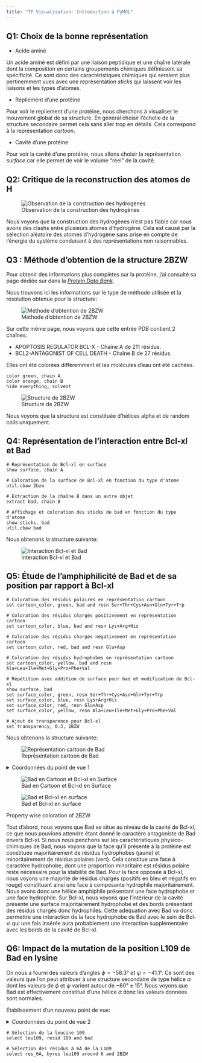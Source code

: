 ```yaml
---
title: "TP Visualisation: Introduction à PyMOL"
---
```


## Q1: Choix de la bonne représentation

- Acide aminé

Un acide aminé est défini par une liaison peptidique et une chaîne latérale dont
la composition en certains groupements chimiques définissent sa spécificité. Ce
sont donc des caractéristiques chimiques qui seraient plus pertinemment vues
avec une représentation *sticks* qui laissent voir les liaisons et les types
d'atomes.

- Repliement d'une protéine

Pour voir le repliement d'une protéine, nous cherchons à visualiser le mouvement
global de sa structure. En général choisir l'échelle de la structure secondaire
permet cela sans aller trop en détails. Cela correspond à la représentation
*cartoon*.

- Cavité d'une protéine

Pour voir la cavité d'une protéine, nous allons choisir la représentation
*surface* car elle permet de voir le volume "réel" de la cavité.

## Q2: Critique de la reconstruction des atomes de H

![Observation de la construction des hydrogènes](../images/tp1/hydrogenes.png)

Nous voyons que la construction des hydrogènes n'est pas fiable car nous avons
des clashs entre plusieurs atomes d'hydrogène. Cela est causé par la sélection
aléatoire des atomes d'hydrogène sans prise en compte de l'énergie du système
conduisant à des représentations non raisonnables.

## Q3 :  Méthode d'obtention de la structure 2BZW

Pour obtenir des informations plus complètes sur la protéine, j'ai consulté sa
page dédiée sur dans la
[*Protein Data Bank*](https://www.rcsb.org/structure/2BZW).

Nous trouvons ici les informations sur le type de méthode utilisée et la
résolution obtenue pour la structure:

![Méthode d'obtention de 2BZW](../images/tp1/methode_2BZW.png)

Sur cette même page, nous voyons que cette entrée PDB contient 2 chaînes:

- APOPTOSIS REGULATOR BCL-X - Chaîne A de 211 résidus.
- BCL2-ANTAGONIST OF CELL DEATH - Chaîne B de 27 résidus.

Elles ont été colorées différemment et les molécules d'eau ont été cachées.

```.python
color green, chain A
color orange, chain B
hide everything, solvent
```

![Structure de 2BZW](../images/tp1/pdb_2bzw.png)

Nous voyons que la structure est constituée d'hélices alpha et de random coils uniquement.

## Q4: Représentation de l'interaction entre Bcl-xl et Bad

```.python
# Représentation de Bcl-xl en surface
show surface, chain A

# Coloration de la surface de Bcl-xl en fonction du type d'atome
util.cbaw 2bzw

# Extraction de la chaîne B dans un autre objet
extract bad, chain B

# Affichage et coloration des sticks de bad en fonction du type d'atome
show sticks, bad
util.cbaw bad
```


Nous obtenons la structure suivante:

![Interaction Bcl-xl et Bad](../images/tp1/interaction_2bzw.png)

## Q5: Étude de l'amphiphilicité de Bad et de sa position par rapport à Bcl-xl

```.python
# Coloration des résidus polaires en représentation cartoon
set cartoon_color, green, bad and resn Ser+Thr+Cys+Asn+Gln+Tyr+Trp

# Coloration des résidus chargés positivement en représentation cartoon
set cartoon_color, blue, bad and resn Lys+Arg+His

# Coloration des résidus chargés négativement en représentation cartoon
set cartoon_color, red, bad and resn Glu+Asp

# Coloration des résidus hydrophobes en représentation cartoon
set cartoon_color, yellow, bad and resn Ala+Leu+Ile+Met+Gly+Pro+Phe+Val

# Répétition avec addition de surface pour bad et modification de Bcl-xl
show surface, bad
set surface_color, green, resn Ser+Thr+Cys+Asn+Gln+Tyr+Trp
set surface_color, blue, resn Lys+Arg+His
set surface_color, red, resn Glu+Asp
set surface_color, yellow, resn Ala+Leu+Ile+Met+Gly+Pro+Phe+Val

# Ajout de transparence pour Bcl-xl
set transparency, 0.3, 2BZW
```

Nous obtenons la structure suivante:

![Représentation cartoon de Bad](../images/tp1/bad_cartoon.png)

<details>
  <summary>Coordonnées du point de vue 1</summary>
  ```.python
set_view (\
     0.362137228,   -0.636589170,    0.680887997,\
    -0.771259606,    0.205580443,    0.602406025,\
    -0.523465276,   -0.743292868,   -0.416527152,\
     0.000072557,    0.000105657, -139.344619751,\
    57.309600830,   33.745716095,   -2.188449860,\
   108.961479187,  169.697738647,  -20.000000000 )
```
</details>

::: {layout-ncol="2"}
![Bad en Cartoon et Bcl-xl en Surface](../images/tp1/badcar_bcsur_col.png)

![Bad et Bcl-xl en surface](../images/tp1/badsur_bcsur_col.png)

Property wise coloration of 2BZW
:::

Tout d'abord, nous voyons que Bad se situe au niveau de la cavité de Bcl-xl, ce
que nous pouvions attendre étant donné le caractère antagoniste de Bad envers
Bcl-xl. Si nous nous penchons sur les caractéristiques physico-chimiques de Bad,
nous voyons que la face qu'il présente à la protéine est constituée
majoritairement de résidus hydrophobes (jaune) et minoritairement de résidus
polaires (vert). Cela constitue une face à caractère hydrophobe, dont une
proportion minoritaire est résidus polaire reste nécessaire pour la stabilité de
Bad. Pour la face opposée à Bcl-xl, nous voyons une majorité de résidus chargés
(positifs en bleu et négatifs en rouge) constituant ainsi une face à composante
hydrophile majoritairement. Nous avons donc une hélice amphiphile présentant une
face hydrophobe et une face hydrophile. Sur Bcl-xl, nous voyons que l'intérieur
de la cavité présente une surface majoritairement hydrophobe et des bords
présentant des résidus chargés donc hydrophiles. Cette adéquation avec Bad va
donc permettre une interaction de la face hydrophobe de Bad avec le sein de
Bcl-xl qui une fois insérée aura probablement une interaction supplémentaire
avec les bords de la cavité de Bcl-xl.

## Q6: Impact de la mutation de la position L109 de Bad en lysine

On nous a fourni des valeurs d'angles $\phi=-58.3°$ et $\psi=-41.1°$. Ce sont
des valeurs que l'on peut attribuer à une structure secondaire de type hélice
$\alpha$ dont les valeurs de $\phi$ et $\psi$ varient autour de $-60°\pm15°$.
Nous voyons que Bad est effectivement constitué d'une hélice $\alpha$ donc les
valeurs données sont normales.

Établissement d'un nouveau point de vue:

<details>
  <summary>Coordonnées du point de vue 2</summary>
  ```.python
set_view (\
    -0.207732961,   -0.338437825,    0.917770863,\
    -0.963956296,    0.230260819,   -0.133277372,\
    -0.166222453,   -0.912376106,   -0.374076307,\
     0.000332914,    0.000134461, -139.348693848,\
    57.559246063,   33.350948334,   -1.424201965,\
   108.961479187,  169.697738647,  -20.000000000 )
```
</details>

```.python
# Sélection de la leucine 109
select leu109, resid 109 and bad

# Sélection des résidus à 6A de la L109
select res_6A, byres leu109 around 6 and 2BZW 
```

